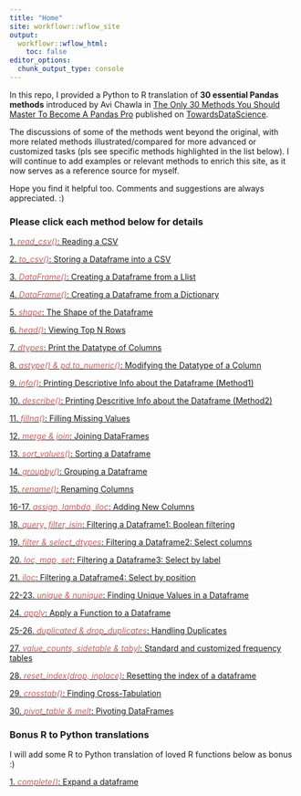 ```yaml
---
title: "Home"
site: workflowr::wflow_site
output:
  workflowr::wflow_html:
    toc: false
editor_options:
  chunk_output_type: console
---
```


In this repo, I provided a Python to R translation of **30 essential Pandas methods** introduced by Avi Chawla in [The Only 30 Methods You Should Master To Become A Pandas Pro](https://towardsdatascience.com/the-only-30-methods-you-should-master-to-become-a-pandas-pro-749795084bb2) published on [TowardsDataScience](https://towardsdatascience.com/). 


The discussions of some of the methods went beyond the original, with more related methods illustrated/compared for more advanced or customized tasks (pls see specific methods highlighted in the list below). I will continue to add examples or relevant methods to enrich this site, as it now serves as a reference source for myself. 

Hope you find it helpful too. Comments and suggestions are always appreciated. :)


### Please click each method below for details    



[1. <span style="color:indianred">*read_csv()*</span>: Reading a CSV](method1-read-a-csv.html)

[2. <span style="color:indianred">*to_csv()*</span>: Storing a Dataframe into a CSV](method2-store-a-dataframe.html)

[3. <span style="color:indianred">*DataFrame()*</span>: Creating a Dataframe from a Llist](method3-create-a-dataframe-from-a-list.html)

[4. <span style="color:indianred">*DataFrame()*</span>: Creating a Dataframe from a Dictionary](method4-create-a-dataframe-from-a-dictionary.html)

[5. <span style="color:indianred">*shape*</span>: The Shape of the Dataframe](method5-the-shape-of-the-dataframe.html)

[6. <span style="color:indianred">*head()*</span>: Viewing Top N Rows](method6-viewing-top-n-rows.html)

[7. <span style="color:indianred">*dtypes*</span>: Print the Datatype of Columns](method7-print-the-datatype-of-columns.html)

[8. <span style="color:indianred">*astype() & pd.to_numeric()*</span>: Modifying the Datatype of a Column](method8-modify-the-datatype-of-a-column.html)

[9. <span style="color:indianred">*info()*</span>: Printing Descriptive Info about the Dataframe (Method1)](method9-print-descriptive-info-about-the-dataframe1.html)

[10. <span style="color:indianred">*describe()*</span>: Printing Descritive Info about the Dataframe (Method2)](method10-print-descriptive-info-about-the-dataframe2.html)

[11. <span style="color:indianred">*fillna()*</span>: Filling Missing Values](method11-filling-missing-values.html) 

[12. <span style="color:indianred">*merge & join*</span>: Joining DataFrames](method12-joining-dataframes.html)

[13. <span style="color:indianred">*sort_values()*</span>: Sorting a Dataframe](method13-sorting-a-dataframe.html)

[14. <span style="color:indianred">*groupby()*</span>: Grouping a Dataframe](method14-grouping-a-dataframe.html)

[15. <span style="color:indianred">*rename()*</span>: Renaming Columns](method15-renaming-columns.html)

[16-17. <span style="color:indianred">*assign, lambda, iloc*</span>: Adding New Columns](method16-17-adding-new-columns.html)

[18. <span style="color:indianred">*query, filter, isin*</span>: Filtering a Dataframe1: Boolean filtering](method18-filteringa-dataframe1-boolean-filtering.html)

[19. <span style="color:indianred">*filter & select_dtypes*</span>: Filtering a Dataframe2: Select columns](method19-filtering-a-dataframe2-getting-columns.html)

[20. <span style="color:indianred">*loc, map, set*</span>: Filtering a Dataframe3: Select by label](method20-filtering-a-dataframe3-select-by-label.html)

[21. <span style="color:indianred">*iloc*</span>: Filtering a Dataframe4: Select by position](method21-filtering-a-dataframe4-select-by-position.html)

[22-23. <span style="color:indianred">*unique & nunique*</span>: Finding Unique Values in a Dataframe](method22-23-finding-unique-values-in-a-dataframe.html)

[24. <span style="color:indianred">*apply*</span>: Apply a Function to a Dataframe](method24-apply-a-function-to-a-dataframe.html)

[25-26. <span style="color:indianred">*duplicated & drop_duplicates*</span>: Handling Duplicates](method25-26-handling-duplicates.html)

[27. <span style="color:indianred">*value_counts, sidetable & tabyl*</span>: Standard and customized frequency tables](method27-finding-the-distribution-of-values.html)

[28. <span style="color:indianred">*reset_index(drop, inplace)*</span>: Resetting the index of a dataframe](method28-resetting-the-index-of-a-dataframe.html)

[29. <span style="color:indianred">*crosstab()*</span>: Finding Cross-Tabulation](method29-finding-cross-tabulation.html)

[30. <span style="color:indianred">*pivot_table & melt*</span>: Pivoting DataFrames](method30-pivoting-dataframe.html)


### Bonus R to Python translations

I will add some R to Python translation of loved R functions below as bonus :) 

[1. <span style="color:indianred">*complete()*</span>: Expand a dataframe](bonus1-complete-all-combinations.html)


